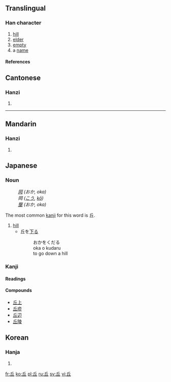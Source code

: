 {{see|丠}}<!-- may be replaced by zh-forms -->

==Translingual==
===Han character===
{{Han char|rad=一|as=04|sn=5|four=7210<sub>1</sub>|canj=人一 (OM)}}
# [[hill]]
# [[elder]]
# [[empty]]
# a [[name]]
====References====
{{Han ref|kx=0077.140|dkj=00033|dj=0156.020|hdz=10017.010|uh=4E18|ud=19992|bh=A543|bd=42307}}




==Cantonese==
===Hanzi===
{{yue-hanzi|jyut=|y=yau1}}
# {{defn|Cantonese}}
----
==Mandarin==
===Hanzi===
{{cmn-hanzi|pin=[[qiū]] (qiu1)|wg=ch'iu<sup>1</sup>}}
# {{defn|Mandarin}}



==Japanese==


===Noun===
{{janoun|おか|oka}}
:''[[岡]] (おか, oka)''
:''岡 ([[こう]], [[kō]])''
:''[[壟]] (おか, oka)''

The most common [[kanji]] for this word is 丘.
# [[hill]]
#*丘を[[下る]]
#*:おかをくだる
#*:oka o kudaru
#*:to go down a hill

===Kanji===
{{ja-kanji|grade=|rs=一04}}
====Readings====
{{ja-readings|on=[[きゅう]] ([[kyū]])|kun=[[おか]] ([[oka]])}}
====Compounds====
*[[丘上]]
*[[丘疹]]
*[[丘辺]]
*[[丘陵]]




==Korean==
===Hanja===
{{ko-hanja|hangeul=구|rv=gu|mr=ku}}
# {{defn|Korean}}






[[fr:丘]]
[[ko:丘]]
[[pl:丘]]
[[ru:丘]]
[[sv:丘]]
[[vi:丘]]